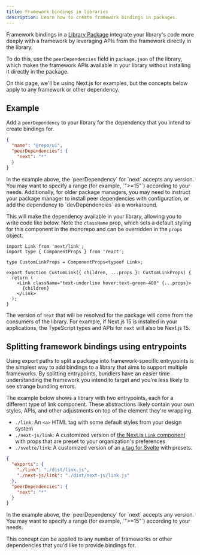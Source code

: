 ```yaml
---
title: Framework bindings in libraries
description: Learn how to create framework bindings in packages.
---
```



Framework bindings in a [Library Package](/docs/core-concepts/package-types#library-packages) integrate your library's code more deeply with a framework by leveraging APIs from the framework directly in the library.

To do this, use the `peerDependencies` field in `package.json` of the library, which makes the framework APIs available in your library without installing it directly in the package.

<Callout type="good-to-know">
  On this page, we'll be using Next.js for examples, but the concepts below
  apply to any framework or other dependency.
</Callout>

## Example

Add a `peerDependency` to your library for the dependency that you intend to create bindings for.

```json title="./packages/ui/package.json"
{
  "name": "@repo/ui",
  "peerDependencies": {
    "next": "*"
  }
}
```

<Callout type="good-to-know">
  In the example above, the `peerDependency` for `next` accepts any version. You
  may want to specify a range (for example, `">=15"`) according to your needs.
  Additionally, for older package managers, you may need to instruct your
  package manager to install peer dependencies with configuration, or add the
  dependency to `devDependencies` as a workaround.
</Callout>

This will make the dependency available in your library, allowing you to write code like below. Note the `className` prop, which sets a default styling for this component in the monorepo and can be overridden in the `props` object.

```tsx title="./packages/ui/src/link.tsx"
import Link from 'next/link';
import type { ComponentProps } from 'react';

type CustomLinkProps = ComponentProps<typeof Link>;

export function CustomLink({ children, ...props }: CustomLinkProps) {
  return (
    <Link className="text-underline hover:text-green-400" {...props}>
      {children}
    </Link>
  );
}
```

The version of `next` that will be resolved for the package will come from the consumers of the library. For example, if Next.js 15 is installed in your applications, the TypeScript types and APIs for `next` will also be Next.js 15.

## Splitting framework bindings using entrypoints

Using export paths to split a package into framework-specific entrypoints is the simplest way to add bindings to a library that aims to support multiple frameworks. By splitting entrypoints, bundlers have an easier time understanding the framework you intend to target and you're less likely to see strange bundling errors.

The example below shows a library with two entrypoints, each for a different type of link component. These abstractions likely contain your own styles, APIs, and other adjustments on top of the element they're wrapping.

- `./link`: An `<a>` HTML tag with some default styles from your design system
- `./next-js/link`: A customized version of [the Next.js `Link` component](https://nextjs.org/docs/app/building-your-application/routing/linking-and-navigating#link-component) with props that are preset to your organization's preferences
- `./svelte/link`: A customized version of an [`a` tag for Svelte](https://svelte.dev/docs/kit/link-options) with presets.

```json title="./packages/ui/package.json"
{
  "exports": {
    "./link": "./dist/link.js",
    "./next-js/link": "./dist/next-js/link.js"
  },
  "peerDependencies": {
    "next": "*"
  }
}
```

<Callout type="good-to-know">
  In the example above, the `peerDependency` for `next` accepts any version. You
  may want to specify a range (for example, `">=15"`) according to your needs.
</Callout>

This concept can be applied to any number of frameworks or other dependencies that you'd like to provide bindings for.
